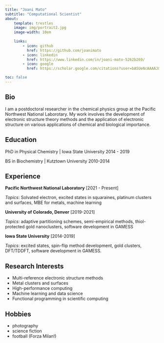 ```yaml
---
title: "Joani Mato"
subtitle: "Computational Scientist"
about: 
    template: trestles
    image: img/portrait2.jpg
    image-width: 10em
    
    links: 
        - icon: github
          href: https://github.com/joanimato
        - icon: linkedin
          href: https://www.linkedin.com/in/joani-mato-5262b269/
        - icon: google
          href: https://scholar.google.com/citations?user=bASUeNcAAAAJ&hl    

toc: false
---
```


## Bio

I am a postdoctoral researcher in the chemical physics group at the Pacific Northwest National Laborotary. My work involves the development of electronic structure theory methods and the application of electronic structure on various applications of chemical and biological importance. 

## Education

PhD in Physical Chemistry | Iowa State University 2014 - 2019

BS in Biochemistry | Kutztown University 2010-2014 

## Experience

**Pacific Northwest National Laboratory** [2021 - Present]

*Topics*: Solvated electron, excited states in squaraines, platinum clusters and surfaces, MBE for metals, machine learning

**University of Colorado, Denver** [2019-2021]

*Topics*: adaptive partitioning schemes, semi-empirical methods, thiol-protected gold nanoclusters, software development in GAMESS

**Iowa State University** [2014-2019]

*Topics*: excited states, spin-flip method development, gold clusters, DFT/TDDFT, software development in GAMESS. 

## Research Interests

- Multi-reference electronic structure methods
- Metal clusters and surfaces
- High-performance computing
- Machine learning and data science
- Functional programming in scientific computing

## Hobbies

- photography
- science fiction
- football (Forza Milan!)